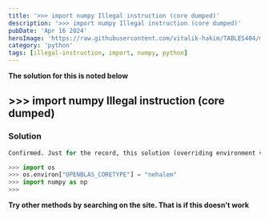 ```yaml
---
title: '>>> import numpy Illegal instruction (core dumped)'
description: '>>> import numpy Illegal instruction (core dumped)'
pubDate: 'Apr 16 2024'
heroImage: 'https://raw.githubusercontent.com/vitalik-hakim/TABLES404/main/error_b/python.jpg'
category: 'python'
tags: [illegal-instruction, import, numpy, python]
---
```


**The solution for this is noted below**

## >>> import numpy Illegal instruction (core dumped)

### Solution

```python
Confirmed. Just for the record, this solution (overriding environment variable) allows numpy to be loaded despite the wrong CPU detection:

>>> import os
>>> os.environ["OPENBLAS_CORETYPE"] = "nehalem"
>>> import numpy as np
>>>
```

**Try other methods by searching on the site. That is if this doesn't work**
